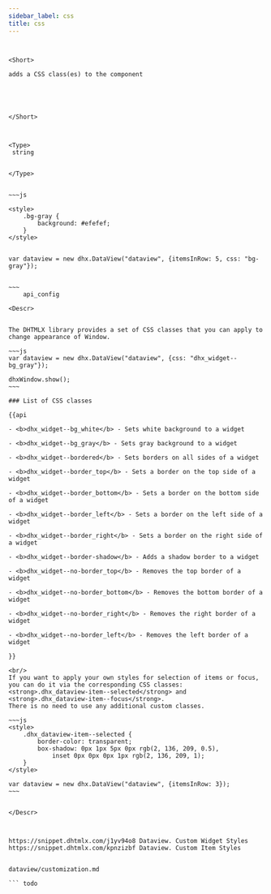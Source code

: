 ```yaml
---
sidebar_label: css
title: css
---
```



          

``` todo


<Short>
 
adds a CSS class(es) to the component





</Short>



<Type>
 string


</Type>


~~~js
 
<style>
    .bg-gray {
        background: #efefef;
    }
</style>
 
 
var dataview = new dhx.DataView("dataview", {itemsInRow: 5, css: "bg-gray"});


~~~
	api_config

<Descr>
 

The DHTMLX library provides a set of CSS classes that you can apply to change appearance of Window.

~~~js
var dataview = new dhx.DataView("dataview", {css: "dhx_widget--bg_gray"});

dhxWindow.show();
~~~

### List of CSS classes

{{api

- <b>dhx_widget--bg_white</b> - Sets white background to a widget

- <b>dhx_widget--bg_gray</b> - Sets gray background to a widget

- <b>dhx_widget--bordered</b> - Sets borders on all sides of a widget

- <b>dhx_widget--border_top</b> - Sets a border on the top side of a widget

- <b>dhx_widget--border_bottom</b> - Sets a border on the bottom side of a widget

- <b>dhx_widget--border_left</b> - Sets a border on the left side of a widget

- <b>dhx_widget--border_right</b> - Sets a border on the right side of a widget

- <b>dhx_widget--border-shadow</b> - Adds a shadow border to a widget

- <b>dhx_widget--no-border_top</b> - Removes the top border of a  widget

- <b>dhx_widget--no-border_bottom</b> - Removes the bottom border of a widget

- <b>dhx_widget--no-border_right</b> - Removes the right border of a widget

- <b>dhx_widget--no-border_left</b> - Removes the left border of a widget

}}

<br/>
If you want to apply your own styles for selection of items or focus, you can do it via the corresponding CSS classes: <strong>.dhx_dataview-item--selected</strong> and <strong>.dhx_dataview-item--focus</strong>.
There is no need to use any additional custom classes.

~~~js
<style>
    .dhx_dataview-item--selected {
        border-color: transparent;
        box-shadow: 0px 1px 5px 0px rgb(2, 136, 209, 0.5), 
            inset 0px 0px 0px 1px rgb(2, 136, 209, 1);
    }
</style>
 
var dataview = new dhx.DataView("dataview", {itemsInRow: 3});
~~~


</Descr>



https://snippet.dhtmlx.com/j1yv94o8	Dataview. Custom Widget Styles
https://snippet.dhtmlx.com/kpnzizbf	Dataview. Custom Item Styles


dataview/customization.md

``` todo